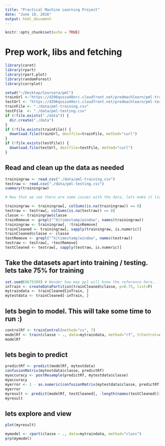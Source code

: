 ```yaml
---
title: "Practical Machine Learning Project"
date: "June 19, 2016"
output: html_document
---
```


```r
knitr::opts_chunk$set(echo = TRUE)
```

# Prep work, libs and fetching

```r
library(caret)
library(rpart)
library(rpart.plot)
library(randomForest)
library(corrplot)

setwd("~/Desktop/Coursera/pml")
trainUrl <-"https://d396qusza40orc.cloudfront.net/predmachlearn/pml-training.csv"
testUrl <- "https://d396qusza40orc.cloudfront.net/predmachlearn/pml-testing.csv"
trainFile <- "./data/pml-training.csv"
testFile  <- "./data/pml-testing.csv"
if (!file.exists("./data")) {
  dir.create("./data")
}
if (!file.exists(trainFile)) {
  download.file(trainUrl, destfile=trainFile, method="curl")
}
if (!file.exists(testFile)) {
  download.file(testUrl, destfile=testFile, method="curl")
}

```

## Read and clean up the data as needed

```r
trainingraw <- read.csv("./data/pml-training.csv")
testraw <- read.csv("./data/pml-testing.csv")
summary(trainingraw)

# Now that we see there are some issues with the data, lets make it tidy & clean.

trainingraw <- trainingraw[, colSums(is.na(trainingraw)) == 0] 
testraw <- testraw[, colSums(is.na(testraw)) == 0] 
classe <- trainingraw$classe
trainRemove <- grepl("^X|timestamp|window", names(trainingraw))
trainingraw <- trainingraw[, !trainRemove]
trainCleaned <- trainingraw[, sapply(trainingraw, is.numeric)]
trainCleaned$classe <- classe
testRemove <- grepl("^X|timestamp|window", names(testraw))
testraw <- testraw[, !testRemove]
testCleaned <- testraw[, sapply(testraw, is.numeric)]
```

## Take the datasets apart into training / testing.  lets take 75% for training

```r

set.seed(8675309) # Wonder how may ppl will know the reference here.. lol
inTrain <- createDataPartition(trainCleaned$classe, p=0.75, list=F)
mytraindata <- trainCleaned[inTrain, ]
mytestdata <- trainCleaned[-inTrain, ]
```

## lets begin to model.  This will take some time to run :)

```r

controlRf <- trainControl(method="cv", 7)
modelRf <- train(classe ~ ., data=mytraindata, method="rf", trControl=controlRf, ntree=250)
modelRf

```

## lets begin to predict

```r

predictRf <- predict(modelRf, mytestdata)
confusionMatrix(mytestdata$classe, predictRf)
myaccuracy <- postResample(predictRf, mytestdata$classe)
myaccuracy
myerror <- 1 - as.numeric(confusionMatrix(mytestdata$classe, predictRf)$overall[1])
myerror
myresult <- predict(modelRf, testCleaned[, -length(names(testCleaned))])
myresult

```

## lets explore and view

```r
plot(myresult)

mymodel <- rpart(classe ~ ., data=mytraindata, method="class")
prp(mymodel)

```
